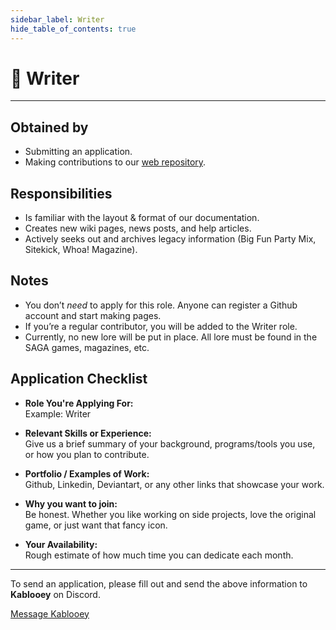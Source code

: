 ```yaml
---
sidebar_label: Writer
hide_table_of_contents: true
---
```

# 📝 Writer
---
## Obtained by

  - Submitting an application.
  - Making contributions to our [web repository](https://github.com/SitekickRemastered/Web/).
  
## Responsibilities

  - Is familiar with the layout & format of our documentation.
  - Creates new wiki pages, news posts, and help articles.
  - Actively seeks out and archives legacy information (Big Fun Party Mix, Sitekick, Whoa! Magazine).

  
## Notes
  
  - You don’t *need* to apply for this role.  Anyone can register a Github account and start making pages.
  - If you’re a regular contributor, you will be added to the Writer role.
  - Currently, no new lore will be put in place. All lore must be found in the SAGA games, magazines, etc.

## Application Checklist

- **Role You're Applying For:**  
Example: Writer

- **Relevant Skills or Experience:**  
Give us a brief summary of your background, programs/tools you use, or how you plan to contribute.

- **Portfolio / Examples of Work:**  
Github, Linkedin, Deviantart, or any other links that showcase your work.

- **Why you want to join:**  
Be honest.  Whether you like working on side projects, love the original game, or just want that fancy icon.

- **Your Availability:**  
Rough estimate of how much time you can dedicate each month.

---

To send an application, please fill out and send the above information to **Kablooey** on Discord.

<a className="button" href="https://discordapp.com/channels/@me/653394550580183050">Message Kablooey</a>